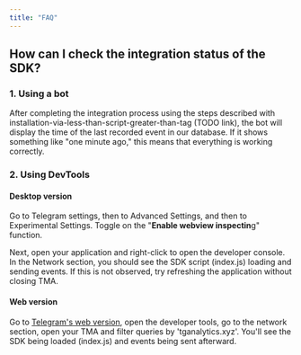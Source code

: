 ```yaml
---
title: "FAQ"
---
```


## How can I check the integration status of the SDK?

### 1. Using a bot

After completing the integration process using the steps described with installation-via-less-than-script-greater-than-tag (TODO link), the bot will display the time of the last recorded event in our database. If it shows something like "one minute ago," this means that everything is working correctly.

### 2. Using DevTools

#### Desktop version

Go to Telegram settings, then to Advanced Settings, and then to Experimental Settings. Toggle on the "**Enable webview inspectin**g" function.

Next, open your application and right-click to open the developer console. In the Network section, you should see the SDK script (index.js) loading and sending events. If this is not observed, try refreshing the application without closing TMA.

#### Web version

Go to [Telegram's web version](https://web.telegram.org/), open the developer tools, go to the network section, open your TMA and filter queries by 'tganalytics.xyz'. You'll see the SDK being loaded (index.js) and events being sent afterward.
